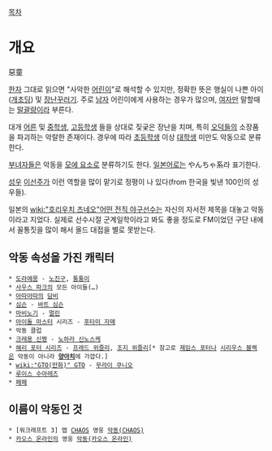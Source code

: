 [[목차]]
= 개요 =
惡童

[[한자]] 그대로 읽으면 "사악한 [[어린이]]"로 해석할 수 있지만, 정확한 뜻은 행실이 나쁜 아이([[개초딩]]) 및 [[장난꾸러기]]. 주로 [[남자]] 어린이에게 사용하는 경우가 많으며, [[여자]]만 말할때는 [[말괄량이]]라 부른다.

대개 [[어른]] 및 [[중학생]], [[고등학생]] 들을 상대로 짖궂은 장난을 치며, 특히 [[오덕]]들의 소장품을 파괴하는 악랄한 존재이다. 경우에 따라 [[초등학생]] 이상 [[대학생]] 미만도 악동으로 분류한다.

[[부녀자]]들은 악동을 [[모에 요소]]로 분류하기도 한다. [[일본어]]로는 やんちゃ系라 표기한다.

[[성우]] [[이선주]]가 이런 역할을 많이 맡기로 정평이 나 있다(from 한국을 빛낸 100인의 성우들).

일본의 [[wiki:"호리우치 츠네오"어떤 전직 야구선수]]는 자신의 자서전 제목을 대놓고 악동이라고 지었다. 실제로 선수시절 군계일학이라고 봐도 좋을 정도로 FM이었던 구단 내에서 꼴통짓을 많이 해서 올드 대접을 별로 못받는다.

== 악동 속성을 가진 캐릭터 ==
 * [[도라에몽]] - [[노진구]], [[퉁퉁이]]
 * [[사우스 파크]]의 모든 아이들(…)
 * [[아따아따]]의 [[담비]]
 * [[심슨]] - [[바트 심슨]]
 * [[마비노기]] - [[멀린(마비노기)|멀린]]
 * [[아이돌 마스터]] 시리즈 - [[후타미 자매]]
 * 악동 클럽
 * [[크레용 신짱]] - [[노하라 신노스케]]
 * [[해리 포터 시리즈]] - [[프레드 위즐리]], [[조지 위즐리]][* 참고로 [[제임스 포터]]나 [[시리우스 블랙]]은 악동이 아니라 '''[[양아치]]'''에 가깝다.]
 * [[wiki:"GTO(만화)" GTO]] - [[무라이 쿠니오]]
 * [[루이스 수아레즈]]
 * [[페페]]
== 이름이 악동인 것 ==
 * [워크래프트 3] 맵 [[CHAOS]] 영웅 [[악동(CHAOS)]]
 * [[카오스 온라인]]의 영웅 [[악동(카오스 온라인)]]
